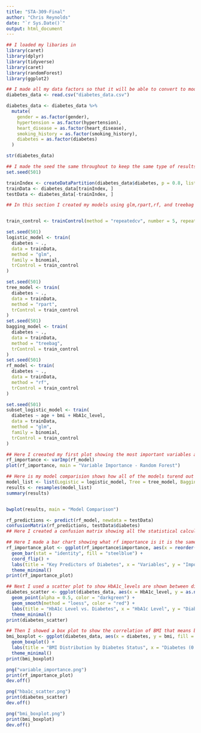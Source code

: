 ```yaml
---
title: "STA-309-Final"
author: "Chris Reynolds"
date: "`r Sys.Date()`"
output: html_document
---
```

```r
## I loaded my libaries in
library(caret)
library(dplyr)
library(tidyverse)
library(caret)
library(randomForest)
library(ggplot2)
```

```r
## I made all my data factors so that it will be able to convert to models 
diabetes_data <- read.csv("diabetes_data.csv")

diabetes_data <- diabetes_data %>% 
  mutate(
    gender = as.factor(gender),
    hypertension = as.factor(hypertension),
    heart_disease = as.factor(heart_disease),
    smoking_history = as.factor(smoking_history),
    diabetes = as.factor(diabetes)
  )

str(diabetes_data)
```

```r
## I made the seed the same throughout to keep the same type of results 
set.seed(501)

trainIndex <- createDataPartition(diabetes_data$diabetes, p = 0.8, list = FALSE)
trainData <- diabetes_data[trainIndex, ]
testData <- diabetes_data[-trainIndex, ]
```

```r
## In this section I created my models using glm,rpart,rf, and treebag I got help and just quick refeshers on how to use this with Stack Overflow. (2014, November 6). Caret Package method = "treebag" - Stack Overflow. Retrieved December 11, 2024, from https://stackoverflow.com/questions/26789239/caret-package-method-treebag and RDocumentation. (n.d.). glm: Fitting Generalized Linear Models. Retrieved December 11, 2024, from https://www.rdocumentation.org/packages/stats/versions/3.6.2/topics/glm


train_control <- trainControl(method = "repeatedcv", number = 5, repeats = 10)

set.seed(501)
logistic_model <- train(
  diabetes ~ ., 
  data = trainData, 
  method = "glm", 
  family = binomial, 
  trControl = train_control
)

set.seed(501)
tree_model <- train(
  diabetes ~ ., 
  data = trainData, 
  method = "rpart", 
  trControl = train_control
)
set.seed(501)
bagging_model <- train(
  diabetes ~ ., 
  data = trainData, 
  method = "treebag", 
  trControl = train_control
)
set.seed(501)
rf_model <- train(
  diabetes ~ ., 
  data = trainData, 
  method = "rf", 
  trControl = train_control
)

set.seed(501)
subset_logistic_model <- train(
  diabetes ~ age + bmi + HbA1c_level, 
  data = trainData, 
  method = "glm", 
  family = binomial, 
  trControl = train_control
)
```

```r
## Here I creeated my first plot showing the most important variables as we can see it is HbA1c_level
rf_importance <- varImp(rf_model)
plot(rf_importance, main = "Variable Importance - Random Forest")
```

```r
## Here is my model comparision shows how all of the models turend out it seems that random forest model turned out to bes the best
model_list <- list(Logistic = logistic_model, Tree = tree_model, Bagging = bagging_model, RandomForest = rf_model)
results <- resamples(model_list)
summary(results)


bwplot(results, main = "Model Comparison")
```

```r
rf_predictions <- predict(rf_model, newdata = testData)
confusionMatrix(rf_predictions, testData$diabetes) 
## Here I created a confusion matrix showing all the statistical calculations I got help from DigitalOcean. (2022, August 3). Confusion Matrix in R | A Complete Guide. Retrieved December 11, 2024, from https://www.digitalocean.com/community/tutorials/confusion-matrix-in-r
```

```r
## Here I made a bar chart showing what rf importance is it is the same with HbA1c_level being the most important
rf_importance_plot <- ggplot(rf_importance$importance, aes(x = reorder(rownames(rf_importance$importance), Overall), y = Overall)) +
  geom_bar(stat = "identity", fill = "steelblue") +
  coord_flip() +
  labs(title = "Key Predictors of Diabetes", x = "Variables", y = "Importance") +
  theme_minimal()
print(rf_importance_plot)
```

```r
## Next I used a scatter plot to show HbA1c_levels are shown between diabetes
diabetes_scatter <- ggplot(diabetes_data, aes(x = HbA1c_level, y = as.numeric(as.character(diabetes)))) +
  geom_point(alpha = 0.5, color = "darkgreen") +
  geom_smooth(method = "loess", color = "red") +
  labs(title = "HbA1c Level vs. Diabetes", x = "HbA1c Level", y = "Diabetes (0 = No, 1 = Yes)") +
  theme_minimal()
print(diabetes_scatter)
```

```r
## Then I showed a box plot to show the correlation of BMI that means body mass index and diabetes. 
bmi_boxplot <- ggplot(diabetes_data, aes(x = diabetes, y = bmi, fill = diabetes)) +
  geom_boxplot() +
  labs(title = "BMI Distribution by Diabetes Status", x = "Diabetes (0 = No, 1 = Yes)", y = "BMI") +
  theme_minimal()
print(bmi_boxplot)
```

```r
png("variable_importance.png")
print(rf_importance_plot)
dev.off()
```

```r
png("hba1c_scatter.png")
print(diabetes_scatter)
dev.off()
```

```r
png("bmi_boxplot.png")
print(bmi_boxplot)
dev.off()
```


